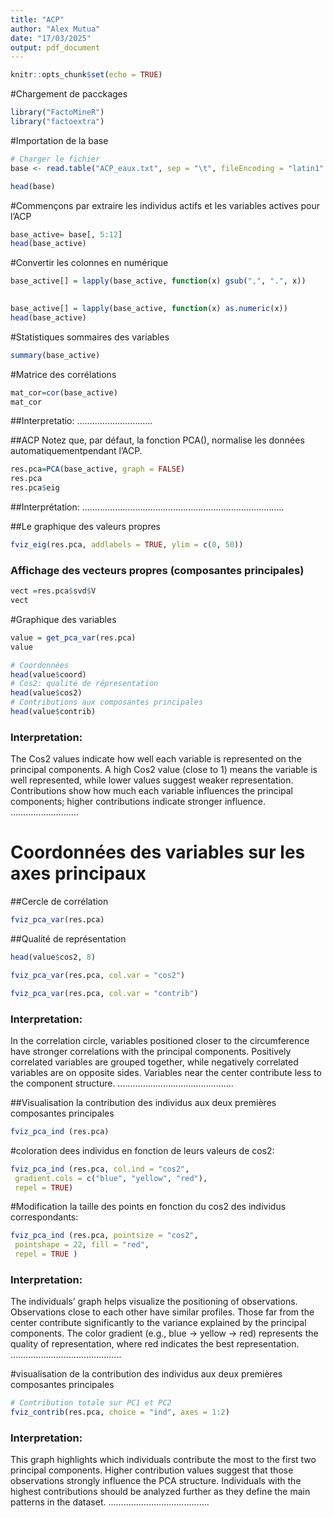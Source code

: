```yaml
---
title: "ACP"
author: "Alex Mutua"
date: "17/03/2025"
output: pdf_document
---
```


```r
knitr::opts_chunk$set(echo = TRUE)
```

#Chargement de pacckages
```r
library("FactoMineR")
library("factoextra")
```

#Importation de la base
```r
# Charger le fichier
base <- read.table("ACP_eaux.txt", sep = "\t", fileEncoding = "latin1" , header = TRUE, row.names = 1)

head(base)
```

#Commençons par extraire les individus actifs et les variables actives pour l’ACP
```r
base_active= base[, 5:12]
head(base_active)
```


#Convertir les colonnes en numérique

```r
base_active[] = lapply(base_active, function(x) gsub(",", ".", x))

 
base_active[] = lapply(base_active, function(x) as.numeric(x))
head(base_active) 
```


#Statistiques sommaires des variables
```r
summary(base_active)
```


#Matrice des corrélations
```r
mat_cor=cor(base_active)
mat_cor
```
##Interpretatio:
..............................



##ACP
Notez que, par défaut, la fonction PCA(), normalise les données automatiquementpendant l’ACP.

```r
res.pca=PCA(base_active, graph = FALSE)
res.pca
res.pca$eig
```

##Interprétation:
................................................................................




##Le graphique des valeurs propres
```r
fviz_eig(res.pca, addlabels = TRUE, ylim = c(0, 50))
```



### Affichage des vecteurs propres (composantes principales)

```r
vect =res.pca$svd$V
vect
```


#Graphique des variables


```r
value = get_pca_var(res.pca)
value
```



```r
# Coordonnées
head(value$coord)
# Cos2: qualité de répresentation
head(value$cos2)
# Contributions aux composantes principales
head(value$contrib)
```
### Interpretation:
The Cos2 values indicate how well each variable is represented on the principal components. A high Cos2 value (close to 1) means the variable is well represented, while lower values suggest weaker representation. Contributions show how much each variable influences the principal components; higher contributions indicate stronger influence.
...........................

# Coordonnées des variables sur les axes principaux




##Cercle de corrélation
```r
fviz_pca_var(res.pca)
```

##Qualité de représentation
```r
head(value$cos2, 8)
```


```r
fviz_pca_var(res.pca, col.var = "cos2")
```

```r
fviz_pca_var(res.pca, col.var = "contrib")
```

### Interpretation:
In the correlation circle, variables positioned closer to the circumference have stronger correlations with the principal components. Positively correlated variables are grouped together, while negatively correlated variables are on opposite sides. Variables near the center contribute less to the component structure.
..............................................


##Visualisation la contribution des individus aux deux premières composantes principales

```r
fviz_pca_ind (res.pca)
```

#coloration dees individus en fonction de leurs valeurs de cos2:
```r
fviz_pca_ind (res.pca, col.ind = "cos2",
 gradient.cols = c("blue", "yellow", "red"),
 repel = TRUE)
```
#Modification la taille des points en fonction du cos2 des individus correspondants:
```r
fviz_pca_ind (res.pca, pointsize = "cos2",
 pointshape = 22, fill = "red",
 repel = TRUE )
```
### Interpretation:
The individuals' graph helps visualize the positioning of observations. Observations close to each other have similar profiles. Those far from the center contribute significantly to the variance explained by the principal components. The color gradient (e.g., blue → yellow → red) represents the quality of representation, where red indicates the best representation.
............................................





#visualisation de la contribution des individus aux deux premières composantes principales
```r
# Contribution totale sur PC1 et PC2
fviz_contrib(res.pca, choice = "ind", axes = 1:2)
```

### Interpretation:
This graph highlights which individuals contribute the most to the first two principal components. Higher contribution values suggest that those observations strongly influence the PCA structure. Individuals with the highest contributions should be analyzed further as they define the main patterns in the dataset.
........................................





